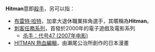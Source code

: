 '''Hitman'''意即[[殺手|殺手]]，另可以指：
* [[布雷特·哈特|布雷特·哈特]]，加拿大退休職業摔角選手，其暱稱為'''Hitman'''。
* [[刺客任務系列|刺客任務系列]]，首發於2000年的電子遊戲及電影系列
** [[杀手：代号47_(2007年电影)|杀手：代号47 (2007年电影)]]
* [[HITMAN_熱血編輯|HITMAN 熱血編輯]]，由瀨尾公治所創作的日本漫畫

{{disambig|Cat=非中文名稱消歧義|H}}